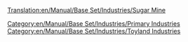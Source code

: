 [[Translation:en/Manual/Base Set/Industries/Sugar Mine]]
{{en/Todo|Add image}}
{{en/Manual/Base Set/Industries/Industries|Image=[[File:en/Manual/Base Set/Industries/SugarMine.png]]
|name=Sugar Mine
|climates=[[en/Manual/Climates]]
|accepts=Nothing
|produces=[[en/Manual/Base Set/Cargos/Sugar]]
|notes=Not present in other [[en/Manual/Climates]].
}}
[[Category:en/Manual/Base Set/Industries/Primary Industries]]
[[Category:en/Manual/Base Set/Industries/Toyland Industries]]